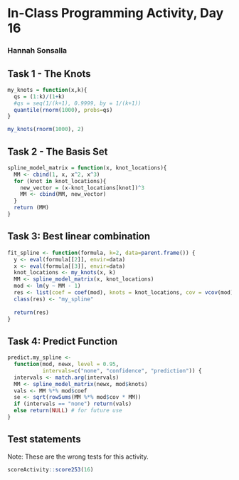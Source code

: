 # In-Class Programming Activity, Day 16

### Hannah Sonsalla

## Task 1 - The Knots
```r
my_knots = function(x,k){
  qs = (1:k)/(1+k)
  #qs = seq(1/(k+1), 0.9999, by = 1/(k+1))
  quantile(rnorm(1000), probs=qs)
}

my_knots(rnorm(1000), 2)

```

## Task 2 - The Basis Set
```r
spline_model_matrix = function(x, knot_locations){
  MM <- cbind(1, x, x^2, x^3)
  for (knot in knot_locations){
    new_vector = (x-knot_locations[knot])^3
    MM <- cbind(MM, new_vector)
  }
  return (MM)
}
```

## Task 3: Best linear combination
```r

fit_spline <- function(formula, k=2, data=parent.frame()) {
  y <- eval(formula[[2]], envir=data)
  x <- eval(formula[[3]], envir=data)
  knot_locations <- my_knots(x, k)
  MM <- spline_model_matrix(x, knot_locations)
  mod <- lm(y ~ MM - 1)
  res <- list(coef = coef(mod), knots = knot_locations, cov = vcov(mod))
  class(res) <- "my_spline"
  
  return(res)
}
```


## Task 4: Predict Function
```r
predict.my_spline <- 
  function(mod, newx, level = 0.95,
           intervals=c("none", "confidence", "prediction")) {
  intervals <- match.arg(intervals)
  MM <- spline_model_matrix(newx, mod$knots)
  vals <- MM %*% mod$coef
  se <- sqrt(rowSums(MM %*% mod$cov * MM))
  if (intervals == "none") return(vals)
  else return(NULL) # for future use
}
```


## Test statements
Note: These are the wrong tests for this activity.
```r
scoreActivity::score253(16)
```